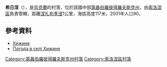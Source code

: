 {{coord|48|3|53|N|34|25|17|E|scale:30000_region:UA|display=title}}

'''希日涅'''（{{lang-uk|Хижине}}），是[[烏克蘭|烏克蘭]]的村落，位於該國中部[[第聶伯羅彼得羅夫斯克州|第聶伯羅彼得羅夫斯克州]]，由[[索洛涅區|索洛涅區]]負責管轄，距離[[涅扎布季涅|涅扎布季涅]]1公里，海拔高度117米，2001年人口90。

==參考資料==
* [http://gska2.rada.gov.ua/pls/z7502/A005?rdat1=06.12.2007&rf7571=6461 Хижине]{{dead link|date=2018年2月 |bot=InternetArchiveBot |fix-attempted=yes }}
* [http://weather.in.ua/ua/dnepropetrovskaja/27302 Погода в селі Хижине] {{Wayback|url=http://weather.in.ua/ua/dnepropetrovskaja/27302 |date=20111220211819 }}

{{DEFAULTSORT:Хижине}}
[[Category:第聶伯羅彼得羅夫斯克州村落|Category:第聶伯羅彼得羅夫斯克州村落]]
[[Category:索洛涅區村落|Category:索洛涅區村落]]


{{Dnipropetrovsk-geo-stub}}